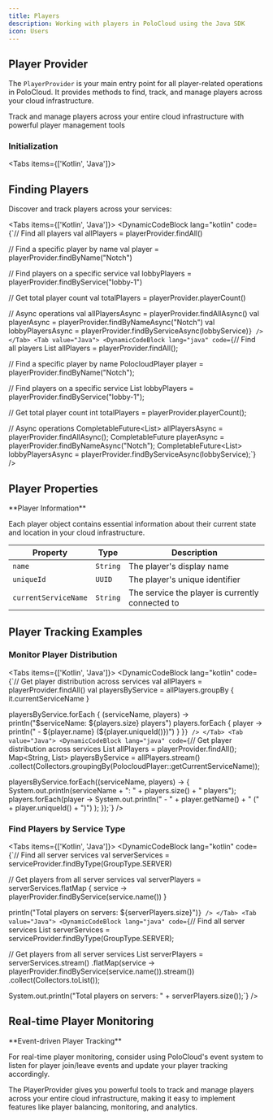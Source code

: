```yaml
---
title: Players
description: Working with players in PoloCloud using the Java SDK
icon: Users
---
```



## Player Provider

The `PlayerProvider` is your main entry point for all player-related operations in PoloCloud. It provides methods to find, track, and manage players across your cloud infrastructure.

<div className="text-center mb-12">
    <div className="w-20 h-1 bg-gradient-to-r from-transparent via-primary/50 to-transparent rounded-full mx-auto mb-6" />
    <div className="text-xl text-muted-foreground max-w-3xl mx-auto">
        Track and manage players across your entire cloud infrastructure with powerful player management tools
    </div>
</div>

### Initialization

<Tabs items={['Kotlin', 'Java']}>
    <Tab value="Kotlin">
        <DynamicCodeBlock lang="kotlin" code='val playerProvider = PoloCloud.playerProvider()' />
    </Tab>
    <Tab value="Java">
        <DynamicCodeBlock lang="java" code='var playerProvider = PoloCloud.playerProvider();' />
    </Tab>
</Tabs>

## Finding Players

Discover and track players across your services:

<Tabs items={['Kotlin', 'Java']}>
    <Tab value="Kotlin">
        <DynamicCodeBlock lang="kotlin" code={`// Find all players
val allPlayers = playerProvider.findAll()

// Find a specific player by name
val player = playerProvider.findByName("Notch")

// Find players on a specific service
val lobbyPlayers = playerProvider.findByService("lobby-1")

// Get total player count
val totalPlayers = playerProvider.playerCount()

// Async operations
val allPlayersAsync = playerProvider.findAllAsync()
val playerAsync = playerProvider.findByNameAsync("Notch")
val lobbyPlayersAsync = playerProvider.findByServiceAsync(lobbyService)`} />
    </Tab>
    <Tab value="Java">
        <DynamicCodeBlock lang="java" code={`// Find all players
List<PolocloudPlayer> allPlayers = playerProvider.findAll();

// Find a specific player by name
PolocloudPlayer player = playerProvider.findByName("Notch");

// Find players on a specific service
List<PolocloudPlayer> lobbyPlayers = playerProvider.findByService("lobby-1");

// Get total player count
int totalPlayers = playerProvider.playerCount();

// Async operations
CompletableFuture<List<PolocloudPlayer>> allPlayersAsync = playerProvider.findAllAsync();
CompletableFuture<PolocloudPlayer> playerAsync = playerProvider.findByNameAsync("Notch");
CompletableFuture<List<PolocloudPlayer>> lobbyPlayersAsync = playerProvider.findByServiceAsync(lobbyService);`} />
    </Tab>
</Tabs>

## Player Properties

<Callout type="info">
**Player Information**

Each player object contains essential information about their current state and location in your cloud infrastructure.
</Callout>

| Property           | Type     | Description                                    |
| ------------------ | -------- | ---------------------------------------------- |
| `name`             | `String` | The player's display name                      |
| `uniqueId`         | `UUID`   | The player's unique identifier                 |
| `currentServiceName` | `String` | The service the player is currently connected to |

## Player Tracking Examples

### Monitor Player Distribution

<Tabs items={['Kotlin', 'Java']}>
    <Tab value="Kotlin">
        <DynamicCodeBlock lang="kotlin" code={`// Get player distribution across services
val allPlayers = playerProvider.findAll()
val playersByService = allPlayers.groupBy { it.currentServiceName }

playersByService.forEach { (serviceName, players) ->
    println("\$serviceName: \${players.size} players")
    players.forEach { player ->
        println("  - \${player.name} (\${player.uniqueId()})")
    }
}`} />
    </Tab>
    <Tab value="Java">
        <DynamicCodeBlock lang="java" code={`// Get player distribution across services
List<PolocloudPlayer> allPlayers = playerProvider.findAll();
Map<String, List<PolocloudPlayer>> playersByService = allPlayers.stream()
    .collect(Collectors.groupingBy(PolocloudPlayer::getCurrentServiceName));

playersByService.forEach((serviceName, players) -> {
    System.out.println(serviceName + ": " + players.size() + " players");
    players.forEach(player -> 
        System.out.println("  - " + player.getName() + " (" + player.uniqueId() + ")")
    );
});`} />
    </Tab>
</Tabs>

### Find Players by Service Type

<Tabs items={['Kotlin', 'Java']}>
    <Tab value="Kotlin">
        <DynamicCodeBlock lang="kotlin" code={`// Find all server services
val serverServices = serviceProvider.findByType(GroupType.SERVER)

// Get players from all server services
val serverPlayers = serverServices.flatMap { service ->
    playerProvider.findByService(service.name())
}

println("Total players on servers: \${serverPlayers.size}")`} />
    </Tab>
    <Tab value="Java">
        <DynamicCodeBlock lang="java" code={`// Find all server services
List<Service> serverServices = serviceProvider.findByType(GroupType.SERVER);

// Get players from all server services
List<PolocloudPlayer> serverPlayers = serverServices.stream()
    .flatMap(service -> playerProvider.findByService(service.name()).stream())
    .collect(Collectors.toList());

System.out.println("Total players on servers: " + serverPlayers.size());`} />
    </Tab>
</Tabs>

## Real-time Player Monitoring

<Callout type="tip">
**Event-driven Player Tracking**

For real-time player monitoring, consider using PoloCloud's event system to listen for player join/leave events and update your player tracking accordingly.
</Callout>

The PlayerProvider gives you powerful tools to track and manage players across your entire cloud infrastructure, making it easy to implement features like player balancing, monitoring, and analytics.
